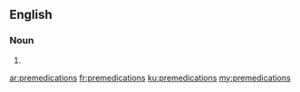 ==English==

===Noun===
{{head|en}}

# {{plural of|premedication}}

[[ar:premedications]]
[[fr:premedications]]
[[ku:premedications]]
[[my:premedications]]
